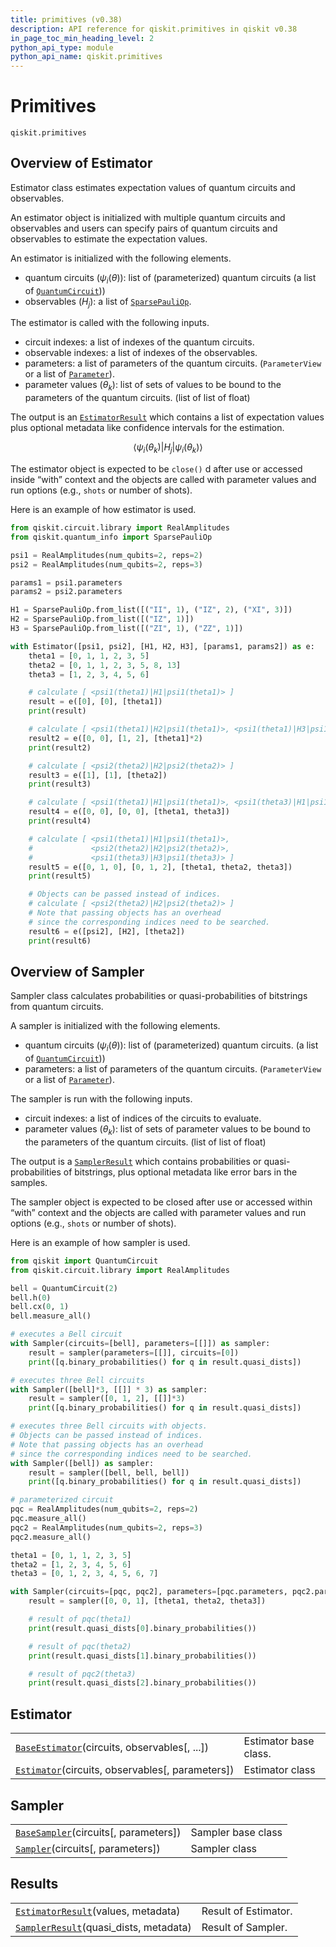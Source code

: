 ```yaml
---
title: primitives (v0.38)
description: API reference for qiskit.primitives in qiskit v0.38
in_page_toc_min_heading_level: 2
python_api_type: module
python_api_name: qiskit.primitives
---
```


<span id="module-qiskit.primitives" />

<span id="qiskit-primitives" />

<span id="module-qiskit.primitives.base_estimator" />

<span id="primitives-qiskit-primitives" />

# Primitives

`qiskit.primitives`

## Overview of Estimator

Estimator class estimates expectation values of quantum circuits and observables.

An estimator object is initialized with multiple quantum circuits and observables and users can specify pairs of quantum circuits and observables to estimate the expectation values.

An estimator is initialized with the following elements.

*   quantum circuits ($\psi_i(\theta)$): list of (parameterized) quantum circuits (a list of [`QuantumCircuit`](qiskit.circuit.QuantumCircuit "qiskit.circuit.QuantumCircuit")))
*   observables ($H_j$): a list of [`SparsePauliOp`](qiskit.quantum_info.SparsePauliOp "qiskit.quantum_info.SparsePauliOp").

The estimator is called with the following inputs.

*   circuit indexes: a list of indexes of the quantum circuits.
*   observable indexes: a list of indexes of the observables.
*   parameters: a list of parameters of the quantum circuits. (`ParameterView` or a list of [`Parameter`](qiskit.circuit.Parameter "qiskit.circuit.Parameter")).
*   parameter values ($\theta_k$): list of sets of values to be bound to the parameters of the quantum circuits. (list of list of float)

The output is an [`EstimatorResult`](qiskit.primitives.EstimatorResult "qiskit.primitives.EstimatorResult") which contains a list of expectation values plus optional metadata like confidence intervals for the estimation.

$$
\langle\psi_i(\theta_k)|H_j|\psi_i(\theta_k)\rangle
$$

The estimator object is expected to be `close()` d after use or accessed inside “with” context and the objects are called with parameter values and run options (e.g., `shots` or number of shots).

Here is an example of how estimator is used.

```python
from qiskit.circuit.library import RealAmplitudes
from qiskit.quantum_info import SparsePauliOp

psi1 = RealAmplitudes(num_qubits=2, reps=2)
psi2 = RealAmplitudes(num_qubits=2, reps=3)

params1 = psi1.parameters
params2 = psi2.parameters

H1 = SparsePauliOp.from_list([("II", 1), ("IZ", 2), ("XI", 3)])
H2 = SparsePauliOp.from_list([("IZ", 1)])
H3 = SparsePauliOp.from_list([("ZI", 1), ("ZZ", 1)])

with Estimator([psi1, psi2], [H1, H2, H3], [params1, params2]) as e:
    theta1 = [0, 1, 1, 2, 3, 5]
    theta2 = [0, 1, 1, 2, 3, 5, 8, 13]
    theta3 = [1, 2, 3, 4, 5, 6]

    # calculate [ <psi1(theta1)|H1|psi1(theta1)> ]
    result = e([0], [0], [theta1])
    print(result)

    # calculate [ <psi1(theta1)|H2|psi1(theta1)>, <psi1(theta1)|H3|psi1(theta1)> ]
    result2 = e([0, 0], [1, 2], [theta1]*2)
    print(result2)

    # calculate [ <psi2(theta2)|H2|psi2(theta2)> ]
    result3 = e([1], [1], [theta2])
    print(result3)

    # calculate [ <psi1(theta1)|H1|psi1(theta1)>, <psi1(theta3)|H1|psi1(theta3)> ]
    result4 = e([0, 0], [0, 0], [theta1, theta3])
    print(result4)

    # calculate [ <psi1(theta1)|H1|psi1(theta1)>,
    #             <psi2(theta2)|H2|psi2(theta2)>,
    #             <psi1(theta3)|H3|psi1(theta3)> ]
    result5 = e([0, 1, 0], [0, 1, 2], [theta1, theta2, theta3])
    print(result5)

    # Objects can be passed instead of indices.
    # calculate [ <psi2(theta2)|H2|psi2(theta2)> ]
    # Note that passing objects has an overhead
    # since the corresponding indices need to be searched.
    result6 = e([psi2], [H2], [theta2])
    print(result6)
```

<span id="module-qiskit.primitives.base_sampler" />

## Overview of Sampler

Sampler class calculates probabilities or quasi-probabilities of bitstrings from quantum circuits.

A sampler is initialized with the following elements.

*   quantum circuits ($\psi_i(\theta)$): list of (parameterized) quantum circuits. (a list of [`QuantumCircuit`](qiskit.circuit.QuantumCircuit "qiskit.circuit.QuantumCircuit")))
*   parameters: a list of parameters of the quantum circuits. (`ParameterView` or a list of [`Parameter`](qiskit.circuit.Parameter "qiskit.circuit.Parameter")).

The sampler is run with the following inputs.

*   circuit indexes: a list of indices of the circuits to evaluate.
*   parameter values ($\theta_k$): list of sets of parameter values to be bound to the parameters of the quantum circuits. (list of list of float)

The output is a [`SamplerResult`](qiskit.primitives.SamplerResult "qiskit.primitives.SamplerResult") which contains probabilities or quasi-probabilities of bitstrings, plus optional metadata like error bars in the samples.

The sampler object is expected to be closed after use or accessed within “with” context and the objects are called with parameter values and run options (e.g., `shots` or number of shots).

Here is an example of how sampler is used.

```python
from qiskit import QuantumCircuit
from qiskit.circuit.library import RealAmplitudes

bell = QuantumCircuit(2)
bell.h(0)
bell.cx(0, 1)
bell.measure_all()

# executes a Bell circuit
with Sampler(circuits=[bell], parameters=[[]]) as sampler:
    result = sampler(parameters=[[]], circuits=[0])
    print([q.binary_probabilities() for q in result.quasi_dists])

# executes three Bell circuits
with Sampler([bell]*3, [[]] * 3) as sampler:
    result = sampler([0, 1, 2], [[]]*3)
    print([q.binary_probabilities() for q in result.quasi_dists])

# executes three Bell circuits with objects.
# Objects can be passed instead of indices.
# Note that passing objects has an overhead
# since the corresponding indices need to be searched.
with Sampler([bell]) as sampler:
    result = sampler([bell, bell, bell])
    print([q.binary_probabilities() for q in result.quasi_dists])

# parameterized circuit
pqc = RealAmplitudes(num_qubits=2, reps=2)
pqc.measure_all()
pqc2 = RealAmplitudes(num_qubits=2, reps=3)
pqc2.measure_all()

theta1 = [0, 1, 1, 2, 3, 5]
theta2 = [1, 2, 3, 4, 5, 6]
theta3 = [0, 1, 2, 3, 4, 5, 6, 7]

with Sampler(circuits=[pqc, pqc2], parameters=[pqc.parameters, pqc2.parameters]) as sampler:
    result = sampler([0, 0, 1], [theta1, theta2, theta3])

    # result of pqc(theta1)
    print(result.quasi_dists[0].binary_probabilities())

    # result of pqc(theta2)
    print(result.quasi_dists[1].binary_probabilities())

    # result of pqc2(theta3)
    print(result.quasi_dists[2].binary_probabilities())
```

## Estimator

|                                                                                                                     |                       |
| ------------------------------------------------------------------------------------------------------------------- | --------------------- |
| [`BaseEstimator`](qiskit.primitives.BaseEstimator "qiskit.primitives.BaseEstimator")(circuits, observables\[, ...]) | Estimator base class. |
| [`Estimator`](qiskit.primitives.Estimator "qiskit.primitives.Estimator")(circuits, observables\[, parameters])      | Estimator class       |

## Sampler

|                                                                                                         |                    |
| ------------------------------------------------------------------------------------------------------- | ------------------ |
| [`BaseSampler`](qiskit.primitives.BaseSampler "qiskit.primitives.BaseSampler")(circuits\[, parameters]) | Sampler base class |
| [`Sampler`](qiskit.primitives.Sampler "qiskit.primitives.Sampler")(circuits\[, parameters])             | Sampler class      |

## Results

|                                                                                                              |                      |
| ------------------------------------------------------------------------------------------------------------ | -------------------- |
| [`EstimatorResult`](qiskit.primitives.EstimatorResult "qiskit.primitives.EstimatorResult")(values, metadata) | Result of Estimator. |
| [`SamplerResult`](qiskit.primitives.SamplerResult "qiskit.primitives.SamplerResult")(quasi\_dists, metadata) | Result of Sampler.   |

